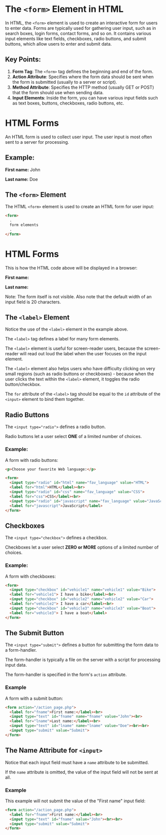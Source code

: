 # The `<form>` Element in HTML

In HTML, the `<form>` element is used to create an interactive form for users to enter data. Forms are typically used for gathering user input, such as in search boxes, login forms, contact forms, and so on. It contains various input elements like text fields, checkboxes, radio buttons, and submit buttons, which allow users to enter and submit data.

## Key Points:

1. **Form Tag**: The `<form>` tag defines the beginning and end of the form.
2. **Action Attribute**: Specifies where the form data should be sent when the form is submitted (usually to a server or script).
3. **Method Attribute**: Specifies the HTTP method (usually GET or POST) that the form should use when sending data.
4. **Input Elements**: Inside the form, you can have various input fields such as text boxes, buttons, checkboxes, radio buttons, etc.

# HTML Forms

An HTML form is used to collect user input. The user input is most often sent to a server for processing.

## Example:
**First name:**
John

**Last name:**
Doe

## The `<form>` Element

The HTML `<form>` element is used to create an HTML form for user input:

```html
<form>
  .
  form elements
  .
</form>
```

# HTML Forms

This is how the HTML code above will be displayed in a browser:

**First name:**

**Last name:**

Note: The form itself is not visible. Also note that the default width of an input field is 20 characters.

## The `<label>` Element

Notice the use of the `<label>` element in the example above.

The `<label>` tag defines a label for many form elements.

The `<label>` element is useful for screen-reader users, because the screen-reader will read out loud the label when the user focuses on the input element.

The `<label>` element also helps users who have difficulty clicking on very small regions (such as radio buttons or checkboxes) - because when the user clicks the text within the `<label>` element, it toggles the radio button/checkbox.

The `for` attribute of the `<label>` tag should be equal to the `id` attribute of the `<input>` element to bind them together.

## Radio Buttons

The `<input type="radio">` defines a radio button.

Radio buttons let a user select **ONE** of a limited number of choices.

### Example:

A form with radio buttons:

```html
<p>Choose your favorite Web language:</p>

<form>
  <input type="radio" id="html" name="fav_language" value="HTML">
  <label for="html">HTML</label><br>
  <input type="radio" id="css" name="fav_language" value="CSS">
  <label for="css">CSS</label><br>
  <input type="radio" id="javascript" name="fav_language" value="JavaScript">
  <label for="javascript">JavaScript</label>
</form>
```
## Checkboxes

The `<input type="checkbox">` defines a checkbox.

Checkboxes let a user select **ZERO or MORE** options of a limited number of choices.

### Example:
A form with checkboxes:

```html
<form>
  <input type="checkbox" id="vehicle1" name="vehicle1" value="Bike">
  <label for="vehicle1"> I have a bike</label><br>
  <input type="checkbox" id="vehicle2" name="vehicle2" value="Car">
  <label for="vehicle2"> I have a car</label><br>
  <input type="checkbox" id="vehicle3" name="vehicle3" value="Boat">
  <label for="vehicle3"> I have a boat</label>
</form>
```

## The Submit Button

The `<input type="submit">` defines a button for submitting the form data to a form-handler.

The form-handler is typically a file on the server with a script for processing input data.

The form-handler is specified in the form's `action` attribute.

### Example
A form with a submit button:

```html
<form action="/action_page.php">
  <label for="fname">First name:</label><br>
  <input type="text" id="fname" name="fname" value="John"><br>
  <label for="lname">Last name:</label><br>
  <input type="text" id="lname" name="lname" value="Doe"><br><br>
  <input type="submit" value="Submit">
</form>
```

##  The Name Attribute for `<input>`


Notice that each input field must have a `name` attribute to be submitted.

If the `name` attribute is omitted, the value of the input field will not be sent at all.

### Example
This example will not submit the value of the "First name" input field: 

```html
<form action="/action_page.php">
  <label for="fname">First name:</label><br>
  <input type="text" id="fname" value="John"><br><br>
  <input type="submit" value="Submit">
</form>
```